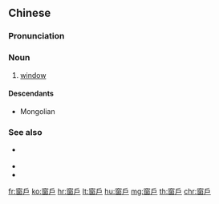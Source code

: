 {{also|窗户}}
==Chinese==
{{zh-forms|s=窗户}}

===Pronunciation===
{{zh-pron
|m=chuānghu
|c=coeng1 wu6
|ma=zh-chuānghu.ogg
|cat=n
}}

===Noun===
{{zh-noun}}

# [[window]] {{zh-mw|個|扇}}
#: {{zh-x|打開 窗戶{hu}|to open a '''window'''}}

====Descendants====
* Mongolian {{l|mn|цонх}}

===See also===
* {{qualifier|Min Nan}} {{zh-l|窗仔門|[[thang-á-mn̂g]]}}
* {{zh-l|窗口}}
* {{zh-l|窗子}}

{{zh-cat|Beginning}}

[[fr:窗戶]]
[[ko:窗戶]]
[[hr:窗戶]]
[[lt:窗戶]]
[[hu:窗戶]]
[[mg:窗戶]]
[[th:窗戶]]
[[chr:窗戶]]